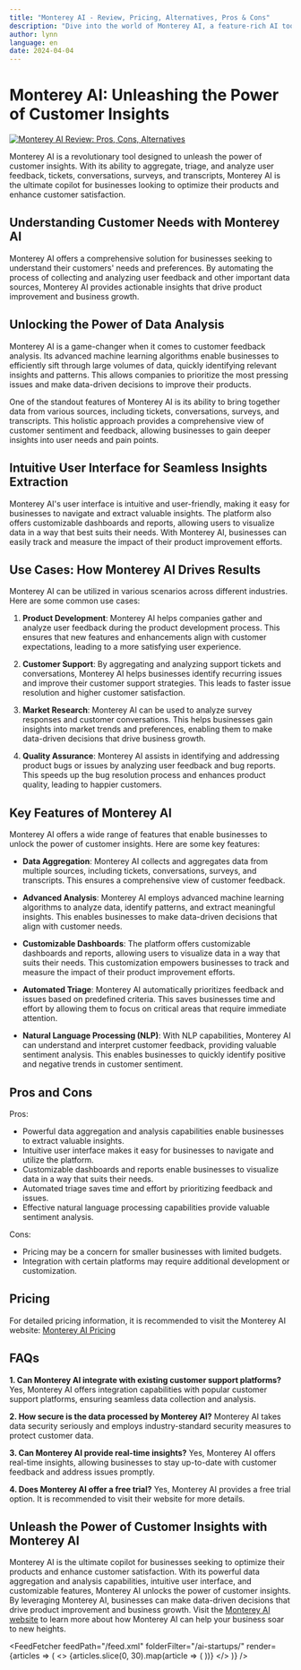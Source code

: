 ```yaml
---
title: "Monterey AI - Review, Pricing, Alternatives, Pros & Cons"
description: "Dive into the world of Monterey AI, a feature-rich AI tool. Learn about its features, pricing, and how it's making an impact. Don't miss out!"
author: lynn
language: en
date: 2024-04-04
---
```

        
# Monterey AI: Unleashing the Power of Customer Insights


<BlogHeader />


[![Monterey AI Review: Pros, Cons, Alternatives](/ai-startups/monterey-ai.png)](https://www.monterey.ai/)



Monterey AI is a revolutionary tool designed to unleash the power of customer insights. With its ability to aggregate, triage, and analyze user feedback, tickets, conversations, surveys, and transcripts, Monterey AI is the ultimate copilot for businesses looking to optimize their products and enhance customer satisfaction.

## Understanding Customer Needs with Monterey AI

Monterey AI offers a comprehensive solution for businesses seeking to understand their customers' needs and preferences. By automating the process of collecting and analyzing user feedback and other important data sources, Monterey AI provides actionable insights that drive product improvement and business growth.

## Unlocking the Power of Data Analysis

Monterey AI is a game-changer when it comes to customer feedback analysis. Its advanced machine learning algorithms enable businesses to efficiently sift through large volumes of data, quickly identifying relevant insights and patterns. This allows companies to prioritize the most pressing issues and make data-driven decisions to improve their products.

One of the standout features of Monterey AI is its ability to bring together data from various sources, including tickets, conversations, surveys, and transcripts. This holistic approach provides a comprehensive view of customer sentiment and feedback, allowing businesses to gain deeper insights into user needs and pain points.

## Intuitive User Interface for Seamless Insights Extraction

Monterey AI's user interface is intuitive and user-friendly, making it easy for businesses to navigate and extract valuable insights. The platform also offers customizable dashboards and reports, allowing users to visualize data in a way that best suits their needs. With Monterey AI, businesses can easily track and measure the impact of their product improvement efforts.

## Use Cases: How Monterey AI Drives Results

Monterey AI can be utilized in various scenarios across different industries. Here are some common use cases:

1. **Product Development**: Monterey AI helps companies gather and analyze user feedback during the product development process. This ensures that new features and enhancements align with customer expectations, leading to a more satisfying user experience.

2. **Customer Support**: By aggregating and analyzing support tickets and conversations, Monterey AI helps businesses identify recurring issues and improve their customer support strategies. This leads to faster issue resolution and higher customer satisfaction.

3. **Market Research**: Monterey AI can be used to analyze survey responses and customer conversations. This helps businesses gain insights into market trends and preferences, enabling them to make data-driven decisions that drive business growth.

4. **Quality Assurance**: Monterey AI assists in identifying and addressing product bugs or issues by analyzing user feedback and bug reports. This speeds up the bug resolution process and enhances product quality, leading to happier customers.

## Key Features of Monterey AI

Monterey AI offers a wide range of features that enable businesses to unlock the power of customer insights. Here are some key features:

- **Data Aggregation**: Monterey AI collects and aggregates data from multiple sources, including tickets, conversations, surveys, and transcripts. This ensures a comprehensive view of customer feedback.

- **Advanced Analysis**: Monterey AI employs advanced machine learning algorithms to analyze data, identify patterns, and extract meaningful insights. This enables businesses to make data-driven decisions that align with customer needs.

- **Customizable Dashboards**: The platform offers customizable dashboards and reports, allowing users to visualize data in a way that suits their needs. This customization empowers businesses to track and measure the impact of their product improvement efforts.

- **Automated Triage**: Monterey AI automatically prioritizes feedback and issues based on predefined criteria. This saves businesses time and effort by allowing them to focus on critical areas that require immediate attention.

- **Natural Language Processing (NLP)**: With NLP capabilities, Monterey AI can understand and interpret customer feedback, providing valuable sentiment analysis. This enables businesses to quickly identify positive and negative trends in customer sentiment.

## Pros and Cons

Pros:
- Powerful data aggregation and analysis capabilities enable businesses to extract valuable insights.
- Intuitive user interface makes it easy for businesses to navigate and utilize the platform.
- Customizable dashboards and reports enable businesses to visualize data in a way that suits their needs.
- Automated triage saves time and effort by prioritizing feedback and issues.
- Effective natural language processing capabilities provide valuable sentiment analysis.

Cons:
- Pricing may be a concern for smaller businesses with limited budgets.
- Integration with certain platforms may require additional development or customization.

## Pricing

For detailed pricing information, it is recommended to visit the Monterey AI website: [Monterey AI Pricing](https://www.monterey.ai/pricing)

## FAQs

**1. Can Monterey AI integrate with existing customer support platforms?**
Yes, Monterey AI offers integration capabilities with popular customer support platforms, ensuring seamless data collection and analysis.

**2. How secure is the data processed by Monterey AI?**
Monterey AI takes data security seriously and employs industry-standard security measures to protect customer data.

**3. Can Monterey AI provide real-time insights?**
Yes, Monterey AI offers real-time insights, allowing businesses to stay up-to-date with customer feedback and address issues promptly.

**4. Does Monterey AI offer a free trial?**
Yes, Monterey AI provides a free trial option. It is recommended to visit their website for more details.

## Unleash the Power of Customer Insights with Monterey AI

Monterey AI is the ultimate copilot for businesses seeking to optimize their products and enhance customer satisfaction. With its powerful data aggregation and analysis capabilities, intuitive user interface, and customizable features, Monterey AI unlocks the power of customer insights. By leveraging Monterey AI, businesses can make data-driven decisions that drive product improvement and business growth. Visit the [Monterey AI website](https://www.monterey.ai/) to learn more about how Monterey AI can help your business soar to new heights.


<AdComponent />


<FeedFetcher feedPath="/feed.xml" folderFilter="/ai-startups/" render={articles => (
    <>
        <Cards>
            {articles.slice(0, 30).map(article => (
                <Card key={article.link} title={article.title} href={article.link} />
            ))}
        </Cards>
    </>
)} />

